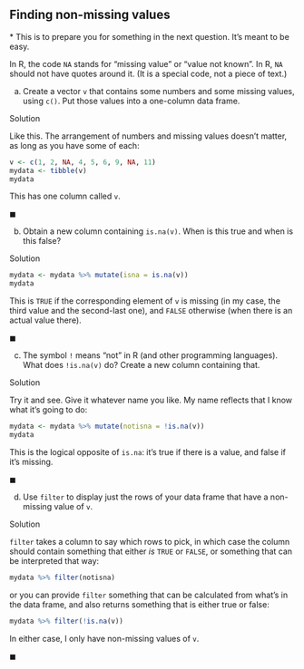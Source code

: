 ##  Finding non-missing values


 <a name="part:prepare-next">*</a> This is to prepare you for something in the next
question. It's meant to be easy.

In R, the code `NA` stands for "missing value" or
"value not known". In R, `NA` should not have quotes around
it. (It is a special code, not a piece of text.)


(a) Create a vector `v` that contains some numbers and some
missing values, using `c()`. Put those values into a
one-column data frame.
 
Solution


Like this. The arrangement of numbers and missing values doesn't
matter, as long as you have some of each:

```r
v <- c(1, 2, NA, 4, 5, 6, 9, NA, 11)
mydata <- tibble(v)
mydata
```

     

This has one column called `v`.
 
$\blacksquare$

(b) Obtain a new column containing `is.na(v)`. When is this true and when is this false?
 
Solution


```r
mydata <- mydata %>% mutate(isna = is.na(v))
mydata
```

     

This is `TRUE` if the corresponding element of `v` is
missing (in my case, the third value and the second-last one), and
`FALSE` otherwise (when there is an actual value there).
 
$\blacksquare$

(c) The symbol `!` means "not" in R (and other
programming languages). What does `!is.na(v)` do? Create a
new column containing that.
 
Solution


Try it and see. Give it whatever name you like. My name reflects
that I know what it's going to do:

```r
mydata <- mydata %>% mutate(notisna = !is.na(v))
mydata
```

     

This is the logical opposite of `is.na`: it's true if there is
a value, and false if it's missing.
 
$\blacksquare$

(d) Use `filter` to display just the
rows of your data frame that have a non-missing value of `v`.

 
Solution


`filter` takes a column to say which rows to pick, in
which case the column should contain something that either *is*
`TRUE` or `FALSE`, or something that can be
interpreted that way:

```r
mydata %>% filter(notisna)
```

   

or you can provide `filter` something that can be calculated
from what's in the data frame, and also returns something that is
either true or false:

```r
mydata %>% filter(!is.na(v))
```

 

In either case, I only have non-missing values of `v`.
 
$\blacksquare$




